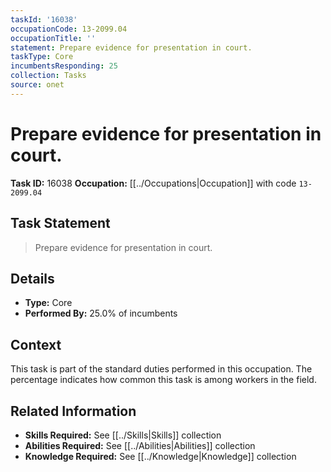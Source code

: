 ```yaml
---
taskId: '16038'
occupationCode: 13-2099.04
occupationTitle: ''
statement: Prepare evidence for presentation in court.
taskType: Core
incumbentsResponding: 25
collection: Tasks
source: onet
---
```

# Prepare evidence for presentation in court.

**Task ID:** 16038
**Occupation:** [[../Occupations|Occupation]] with code `13-2099.04`

## Task Statement

> Prepare evidence for presentation in court.

## Details

- **Type:** Core
- **Performed By:** 25.0% of incumbents

## Context

This task is part of the standard duties performed in this occupation. The percentage indicates how common this task is among workers in the field.

## Related Information

- **Skills Required:** See [[../Skills|Skills]] collection
- **Abilities Required:** See [[../Abilities|Abilities]] collection
- **Knowledge Required:** See [[../Knowledge|Knowledge]] collection
